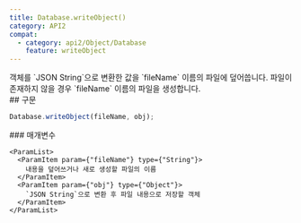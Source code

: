 ```yaml
---
title: Database.writeObject()
category: API2
compat:
  - category: api2/Object/Database
    feature: writeObject
---
```


<Section>
  객체를 `JSON String`으로 변환한 값을 `fileName` 이름의 파일에 덮어씁니다. 파일이 존재하지 않을 경우 `fileName` 이름의 파일을 생성합니다.
</Section>
<Section>
  ## 구문

  ~~~js
  Database.writeObject(fileName, obj);
  ~~~

  <Section>
    ### 매개변수

    <ParamList>
      <ParamItem param={"fileName"} type={"String"}>
        내용을 덮어쓰거나 새로 생성할 파일의 이름
      </ParamItem>
      <ParamItem param={"obj"} type={"Object"}>
        `JSON String`으로 변환 후 파일 내용으로 저장할 객체
      </ParamItem>
    </ParamList>
  </Section>
</Section>
